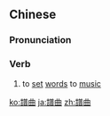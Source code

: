 {{also|谱曲}}
==Chinese==
{{zh-forms|s=谱曲}}

===Pronunciation===
{{zh-pron
|m=pǔqǔ
|c=pou2 kuk1
|mn=qz,xm,zz:phó͘-khiok/qz:phó͘-khiak/tw,xm,zz:phó͘-khek
|cat=v
}}

===Verb===
{{zh-verb}}

# to [[set]] [[word]]s to [[music]]

{{zh-cat|Advanced}}

[[ko:譜曲]]
[[ja:譜曲]]
[[zh:譜曲]]